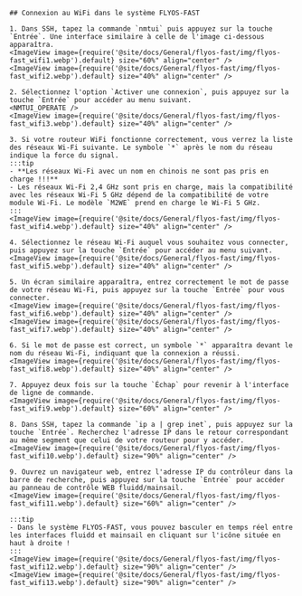 
    ## Connexion au WiFi dans le système FLYOS-FAST
    
    1. Dans SSH, tapez la commande `nmtui` puis appuyez sur la touche `Entrée`. Une interface similaire à celle de l'image ci-dessous apparaîtra.
    <ImageView image={require('@site/docs/General/flyos-fast/img/flyos-fast_wifi1.webp').default} size="60%" align="center" />
    <ImageView image={require('@site/docs/General/flyos-fast/img/flyos-fast_wifi2.webp').default} size="40%" align="center" />

    2. Sélectionnez l'option `Activer une connexion`, puis appuyez sur la touche `Entrée` pour accéder au menu suivant.
    <NMTUI_OPERATE />
    <ImageView image={require('@site/docs/General/flyos-fast/img/flyos-fast_wifi3.webp').default} size="40%" align="center" />

    3. Si votre routeur WiFi fonctionne correctement, vous verrez la liste des réseaux Wi-Fi suivante. Le symbole `*` après le nom du réseau indique la force du signal.
    :::tip
    - **Les réseaux Wi-Fi avec un nom en chinois ne sont pas pris en charge !!!**
    - Les réseaux Wi-Fi 2,4 GHz sont pris en charge, mais la compatibilité avec les réseaux Wi-Fi 5 GHz dépend de la compatibilité de votre module Wi-Fi. Le modèle `M2WE` prend en charge le Wi-Fi 5 GHz.
    :::
    <ImageView image={require('@site/docs/General/flyos-fast/img/flyos-fast_wifi4.webp').default} size="40%" align="center" />

    4. Sélectionnez le réseau Wi-Fi auquel vous souhaitez vous connecter, puis appuyez sur la touche `Entrée` pour accéder au menu suivant.
    <ImageView image={require('@site/docs/General/flyos-fast/img/flyos-fast_wifi5.webp').default} size="40%" align="center" />

    5. Un écran similaire apparaîtra, entrez correctement le mot de passe de votre réseau Wi-Fi, puis appuyez sur la touche `Entrée` pour vous connecter.
    <ImageView image={require('@site/docs/General/flyos-fast/img/flyos-fast_wifi6.webp').default} size="40%" align="center" />
    <ImageView image={require('@site/docs/General/flyos-fast/img/flyos-fast_wifi7.webp').default} size="40%" align="center" />

    6. Si le mot de passe est correct, un symbole `*` apparaîtra devant le nom du réseau Wi-Fi, indiquant que la connexion a réussi.
    <ImageView image={require('@site/docs/General/flyos-fast/img/flyos-fast_wifi8.webp').default} size="40%" align="center" />

    7. Appuyez deux fois sur la touche `Échap` pour revenir à l'interface de ligne de commande.
    <ImageView image={require('@site/docs/General/flyos-fast/img/flyos-fast_wifi9.webp').default} size="60%" align="center" />
    
    8. Dans SSH, tapez la commande `ip a | grep inet`, puis appuyez sur la touche `Entrée`. Recherchez l'adresse IP dans le retour correspondant au même segment que celui de votre routeur pour y accéder.
    <ImageView image={require('@site/docs/General/flyos-fast/img/flyos-fast_wifi10.webp').default} size="90%" align="center" />

    9. Ouvrez un navigateur web, entrez l'adresse IP du contrôleur dans la barre de recherche, puis appuyez sur la touche `Entrée` pour accéder au panneau de contrôle WEB fluidd/mainsail.
    <ImageView image={require('@site/docs/General/flyos-fast/img/flyos-fast_wifi11.webp').default} size="60%" align="center" />
    
    :::tip
    - Dans le système FLYOS-FAST, vous pouvez basculer en temps réel entre les interfaces fluidd et mainsail en cliquant sur l'icône située en haut à droite !
    :::
    <ImageView image={require('@site/docs/General/flyos-fast/img/flyos-fast_wifi12.webp').default} size="90%" align="center" />
    <ImageView image={require('@site/docs/General/flyos-fast/img/flyos-fast_wifi13.webp').default} size="90%" align="center" />
